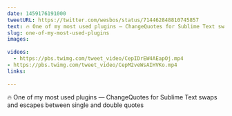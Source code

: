 ```yaml
---
date: 1459176191000
tweetURL: https://twitter.com/wesbos/status/714462848810745857
text: 🔥 One of my most used plugins — ChangeQuotes for Sublime Text swaps and escapes between single and double quotes 
slug: one-of-my-most-used-plugins
images:
  
videos:
  - https://pbs.twimg.com/tweet_video/CepIDrEW4AEapOj.mp4
- https://pbs.twimg.com/tweet_video/CepM2veWsAIHVKo.mp4
links:
  
---
```

🔥 One of my most used plugins — ChangeQuotes for Sublime Text swaps and escapes between single and double quotes
